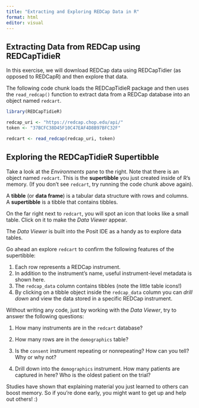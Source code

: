 ```yaml
---
title: "Extracting and Exploring REDCap Data in R"
format: html
editor: visual
---
```


## Extracting Data from REDCap using REDCapTidieR

In this exercise, we will download REDCap data using REDCapTidier (as opposed to REDCapR) and then explore that data.

The following code chunk loads the REDCapTidieR package and then uses the `read_redcap()` function to extract data from a REDCap database into an object named `redcart`.

```r
library(REDCapTidieR)

redcap_uri <- "https://redcap.chop.edu/api/"
token <- "37BCFC38D45F10C47EAF4D8B97BFC32F"

redcart <- read_redcap(redcap_uri, token)
```

## Exploring the REDCapTidieR Supertibble

Take a look at the *Environments* pane to the right. Note that there is an object named `redcart`. This is the **supertibble** you just created inside of R's memory. (If you don't see `redcart`, try running the code chunk above again).

A **tibble** (or **data frame**) is a tabular data structure with rows and columns. A **supertibble** is a tibble that contains tibbles.

On the far right next to `redcart`, you will spot an icon that looks like a small table. Click on it to make the *Data Viewer* appear.

The *Data Viewer* is built into the Posit IDE as a handy as to explore data tables.

Go ahead an explore `redcart` to confirm the following features of the supertibble:

1.  Each row represents a REDCap instrument.
2.  In addition to the instrument's name, useful instrument-level metadata is shown here.
3.  The `redcap_data` column contains tibbles (note the little table icons!)
4.  By clicking on a tibble object inside the `redcap_data` column you can *drill down* and view the data stored in a specific REDCap instrument.

Without writing any code, just by working with the *Data Viewer*, try to answer the following questions:

1.  How many instruments are in the `redcart` database?

2.  How many rows are in the `demographics` table?

3.  Is the `consent` instrument repeating or nonrepeating? How can you tell? Why or why not?

4.  Drill down into the `demographics` instrument. How many patients are captured in here? Who is the oldest patient on the trial?

Studies have shown that explaining material you just learned to others can boost memory. So if you're done early, you might want to get up and help out others! :)

